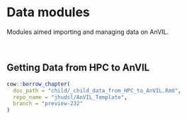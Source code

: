 # Data modules

Modules aimed importing and managing data on AnVIL.
 
<br>
 
## Getting Data from HPC to AnVIL

:::: {.borrowed_chunk}
```r
cow::borrow_chapter(
  doc_path = "child/_child_data_from_HPC_to_AnVIL.Rmd",
  repo_name = "jhudsl/AnVIL_Template",
  branch = "preview-232"
)
```
::::
